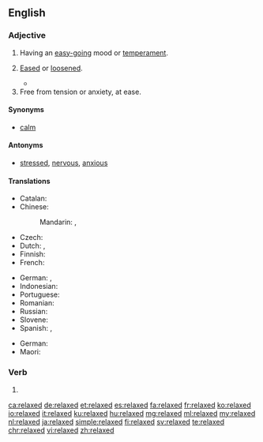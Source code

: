 ==English==

===Adjective===
{{en-adj}}

# Having an [[easy-going]] mood or [[temperament]].
#: {{usex|lang=en|He's a '''relaxed''' kind of guy, he never lets himself get upset.}}
# [[eased|Eased]] or [[loosened]].
#: {{usex|lang=en|The '''relaxed''' rules were greatly tightened after the lawsuit.}}
#* {{quote-book|year=1898|author={{w|Winston Churchill (novelist)|Winston Churchill}}
|title={{w|The Celebrity}}|chapter=8
|passage=I corralled the judge, and we started off across the fields, in no very mild state of fear of that gentleman's wife, whose vigilance was seldom '''relaxed'''.}}
# Free from tension or anxiety, at ease.

====Synonyms====
* [[calm]]

====Antonyms====
* [[stressed]], [[nervous]], [[anxious]]

====Translations====
{{trans-top|having an easy-going mood}}
* Catalan: {{t|ca|relaxat}}
* Chinese:
*: Mandarin: {{t+|cmn|輕鬆|sc=Hani}}, {{t+|cmn|轻松|tr=qīngsōng|sc=Hani}}
* Czech: {{t|cs|uvolněný|m}}
* Dutch: {{t+|nl|rustig}}, {{t+|nl|kalm}}
* Finnish: {{t+|fi|rento}}
* French: {{t+|fr|détendu|m}}
{{trans-mid}}
* German: {{t+|de|entspannt}}, {{t+|de|locker}}
* Indonesian: {{t+|id|santai}}
* Portuguese: {{t+|pt|tranquilo}}
* Romanian: {{t+|ro|relaxat|m}}
* Russian: {{t+|ru|рассла́бленный}}
* Slovene: {{t|sl|sproščen}}
* Spanish: {{t+|es|relajado}}, {{t+|es|tranquilo}}
{{trans-bottom}}

{{trans-top|free from tension or anxiety, at ease}}
{{trans-mid}}
* German: {{t+|de|entspannt}}
* Maori: {{t|mi|aumoe}}
{{trans-bottom}}

===Verb===
{{head|en|verb form}}

# {{en-past of|relax}}

[[ca:relaxed]]
[[de:relaxed]]
[[et:relaxed]]
[[es:relaxed]]
[[fa:relaxed]]
[[fr:relaxed]]
[[ko:relaxed]]
[[io:relaxed]]
[[it:relaxed]]
[[ku:relaxed]]
[[hu:relaxed]]
[[mg:relaxed]]
[[ml:relaxed]]
[[my:relaxed]]
[[nl:relaxed]]
[[ja:relaxed]]
[[simple:relaxed]]
[[fi:relaxed]]
[[sv:relaxed]]
[[te:relaxed]]
[[chr:relaxed]]
[[vi:relaxed]]
[[zh:relaxed]]